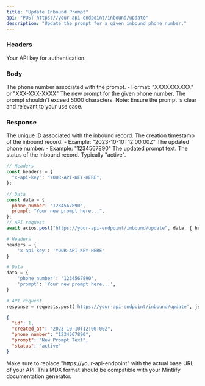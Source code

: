 ```yaml
---
title: "Update Inbound Prompt"
api: "POST https://your-api-endpoint/inbound/update"
description: "Update the prompt for a given inbound phone number."
---
```


### Headers

<ParamField header="x-api-key" type="string">
  Your API key for authentication.
</ParamField>

### Body

<ParamField body="phone_number" type="string">
  The phone number associated with the prompt. - Format: "XXXXXXXXXX" or
  "XXX-XXX-XXXX"
</ParamField>

<ParamField body="prompt" type="string">
  The new prompt for the given phone number. The prompt shouldn't exceed 5000
  characters. Note: Ensure the prompt is clear and relevant to your use case.
</ParamField>

### Response

<ResponseField name="id" type="integer">
  The unique ID associated with the inbound record.
</ResponseField>

<ResponseField name="created_at" type="string">
  The creation timestamp of the inbound record. - Example:
  "2023-10-10T12:00:00Z"
</ResponseField>

<ResponseField name="phone_number" type="string">
  The updated phone number. - Example: "1234567890"
</ResponseField>

<ResponseField name="prompt" type="string">
  The updated prompt text.
</ResponseField>

<ResponseField name="status" type="string">
  The status of the inbound record. Typically "active".
</ResponseField>

<RequestExample>

```javascript UpdatePrompt.js
// Headers
const headers = {
  "x-api-key": "YOUR-API-KEY-HERE",
};

// Data
const data = {
  phone_number: "1234567890",
  prompt: "Your new prompt here...",
};
// API request
await axios.post("https://your-api-endpoint/inbound/update", data, { headers });
```

```python UpdatePrompt.py
# Headers
headers = {
    'x-api-key': 'YOUR-API-KEY-HERE'
}

# Data
data = {
    'phone_number': '1234567890',
    'prompt': 'Your new prompt here...',
}

# API request
response = requests.post('https://your-api-endpoint/inbound/update', json=data, headers=headers)
```

</RequestExample>

<ResponseExample>

```json Response
{
  "id": 1,
  "created_at": "2023-10-10T12:00:00Z",
  "phone_number": "1234567890",
  "prompt": "New Prompt Text",
  "status": "active"
}
```

</ResponseExample>

Make sure to replace "https://your-api-endpoint" with the actual base URL of your API. This MDX format should be compatible with your Mintlify documentation generator.
